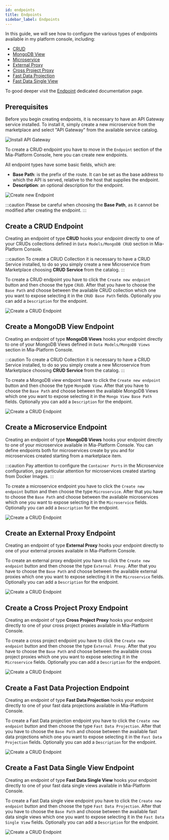 ```yaml
---
id: endpoints
title: Endpoints
sidebar_label: Endpoints
---
```


In this guide, we will see how to configure the various types of endpoints available in my platform console, including:
- [CRUD](#create-a-crud-endpoint)
- [MongoDB View](#create-a-mongodb-view-endpoint)
- [Microservice](#create-a-microservice-endpoint)
- [External Proxy](#create-an-external-proxy-endpoint)
- [Cross Project Proxy](#create-a-cross-project-proxy-endpoint)
- [Fast Data Projection](#create-a-fast-data-projection-endpoint)
- [Fast Data Single View](#create-a-fast-data-single-view-endpoint)

To good deeper visit the [Endpoint](/products/console/api-console/api-design/endpoints.md) dedicated documentation page.

## Prerequisites

Before you begin creating endpoints, it is necessary to have an API Gateway service installed. 
To install it, simply create a new microservice from the marketplace and select "API Gateway" from the available service catalog.

![Install API Gateway](img/install-api-gateway.png)

To create a CRUD endpoint you have to move in the `Endpoint` section of the Mia-Platform Console, here you can create new endpoints.

All endpoint types have some basic fields, which are:
- **Base Path**: is the prefix of the route. 
    It can be set as the base address to which the API is served, relative to the host that supplies the endpoint.
- **Description**: an optional description for the endpoint.

![Create new Endpoint](img/create-endpoints.png)

:::caution
Please be careful when choosing the **Base Path**, as it cannot be modified after creating the endpoint.
:::

## Create a CRUD Endpoint

Creating an endpoint of type **CRUD** hooks your endpoint directly to one of your CRUDs collections defined in `Data Models/MongoDB CRUD` section in Mia-Platform Console.

:::caution 
To create a CRUD Collection it is necessary to have a CRUD Service installed, to do so you simply create a new Microservice from Marketplace choosing **CRUD Service** from the catalog.
:::

To create a CRUD endpoint you have to click the `Create new endpoint` button and then choose the type `CRUD`.
After that you have to choose the `Base Path` and choose between the available CRUD collection which one you want to expose selecting it in the `CRUD Base Path` fields. 
Optionally you can add a `Description` for the endpoint. 

![Create a CRUD Endpoint](img/crud-endpoint.png)

## Create a MongoDB View Endpoint

Creating an endpoint of type **MongoDB Views** hooks your endpoint directly to one of your MongoDB Views defined in `Data Models/MongoDB Views` section in Mia-Platform Console.

:::caution 
To create a CRUD Collection it is necessary to have a CRUD Service installed, to do so you simply create a new Microservice from Marketplace choosing **CRUD Service** from the catalog.
:::

To create a MongoDB view endpoint have to click the `Create new endpoint` button and then choose the type `MongoDB View`.
After that you have to choose the `Base Path` and choose between the available MongoDB Views which one you want to expose selecting it in the `Mongo View Base Path` fields. 
Optionally you can add a `Description` for the endpoint. 

![Create a CRUD Endpoint](img/mongo-view-endpoint.png)

## Create a Microservice Endpoint

Creating an endpoint of type **MongoDB Views** hooks your endpoint directly to one of your microservice available in Mia-Platform Console. You can define endpoints both for microservices create by you and for microservices created starting from a marketplace item.

:::caution 
Pay attention to configure the `Container Ports` in the Microservice configuration, pay particular attention for microservices created starting from Docker Images.
:::

To create a microservice endpoint you have to click the `Create new endpoint` button and then choose the type `Microservice`.
After that you have to choose the `Base Path` and choose between the available microservices which one you want to expose selecting it in the `Microservice` fields. 
Optionally you can add a `Description` for the endpoint. 

![Create a CRUD Endpoint](img/microservice-endpoint.png)

## Create an External Proxy Endpoint

Creating an endpoint of type **External Proxy** hooks your endpoint directly to one of your external proxies available in Mia-Platform Console. 

To create an external proxy endpoint you have to click the `Create new endpoint` button and then choose the type `External Proxy`.
After that you have to choose the `Base Path` and choose between the available external proxies which one you want to expose selecting it in the `Microservice` fields. 
Optionally you can add a `Description` for the endpoint. 

![Create a CRUD Endpoint](img/external-proxy-endpoint.png)

## Create a Cross Project Proxy Endpoint

Creating an endpoint of type **Cross Project Proxy** hooks your endpoint directly to one of your cross project proxies available in Mia-Platform Console. 

To create a cross project endpoint you have to click the `Create new endpoint` button and then choose the type `External Proxy`.
After that you have to choose the `Base Path` and choose between the available cross project proxies which one you want to expose selecting it in the `Microservice` fields. 
Optionally you can add a `Description` for the endpoint. 

![Create a CRUD Endpoint](img/cross-project-proxy-endpoint.png)

## Create a Fast Data Projection Endpoint

Creating an endpoint of type **Fast Data Projection** hooks your endpoint directly to one of your fast data projections available in Mia-Platform Console. 

To create a Fast Data projection endpoint you have to click the `Create new endpoint` button and then choose the type `Fast Data Projection`.
After that you have to choose the `Base Path` and choose between the available fast data projections which one you want to expose selecting it in the `Fast Data Projection` fields. 
Optionally you can add a `Description` for the endpoint. 

![Create a CRUD Endpoint](img/fast-data-projection-endpoint.png)

## Create a Fast Data Single View Endpoint

Creating an endpoint of type **Fast Data Single View** hooks your endpoint directly to one of your fast data single views available in Mia-Platform Console. 

To create a Fast Data single view endpoint you have to click the `Create new endpoint` button and then choose the type `Fast Data Projection`.
After that you have to choose the `Base Path` and choose between the available fast data single views which one you want to expose selecting it in the `Fast Data Single View` fields. 
Optionally you can add a `Description` for the endpoint. 

![Create a CRUD Endpoint](img/fast-data-single-view-endpoint.png)